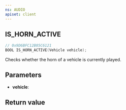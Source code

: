 ```yaml
---
ns: AUDIO
apiset: client
---
```

## IS_HORN_ACTIVE

```c
// 0x9D6BFC12B05C6121
BOOL IS_HORN_ACTIVE(Vehicle vehicle);
```

Checks whether the horn of a vehicle is currently played.

## Parameters
* **vehicle**:

## Return value